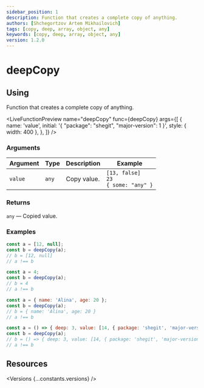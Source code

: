```yaml
---
sidebar_position: 1
description: Function that creates a complete copy of anything.
authors: [Shchegortzov Artem Mikhailovich]
tags: [copy, deep, array, object, any]
keywords: [copy, deep, array, object, any]
version: 1.2.0
---
```




# deepCopy

## Using

Function that creates a complete copy of anything.

<LiveFunctionPreview
  name="deepCopy"
  func={deepCopy}
  args={[
    {
      name: 'value',
      initial: '{ "package": "shegit", "major-version": 1 }',
      style: { width: 400 },
    },
  ]}
/>

### Arguments

| Argument | Type  | Description | Example                                            |
| -------- | ----- | ----------- | -------------------------------------------------- |
| `value`  | `any` | Copy value. | `[13, false]` <br /> `23` <br /> `{ some: "any" }` |

### Returns

`any` — Copied value.

### Examples

```js
const a = [12, null];
const b = deepCopy(a);
// b = [12, null]
// a !== b

const a = 4;
const b = deepCopy(a);
// b = 4
// a !== b

const a = { name: 'Alina', age: 20 };
const b = deepCopy(a);
// b = { name: 'Alina', age: 20 }
// a !== b

const a = () => { deep: 3, value: [14, { package: 'shegit', 'major-version': 1, new: true }] };
const b = deepCopy(a);
// b = () => { deep: 3, value: [14, { package: 'shegit', 'major-version': 1, new: true }] }
// a !== b
```

## Resources

<Versions {...constants.versions} />

<div style={{ display: 'flex', gap: 20 }}>
  <GitHubResourceButton linkPath={constants.resourceLinkPath} />
</div>
